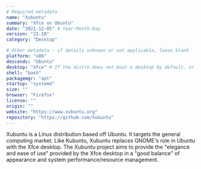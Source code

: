 ```yaml
---
# Required metadata
name: "Xubuntu"
summary: "Xfce on Ubuntu"
date: "2021-12-05" # Year-Month-Day
version: "21.10"
category: "Desktop"

# Other metadata - if details unknown or not applicable, leave blank
platform: "x86"
descends: "Ubuntu"
desktop: "Xfce" # If the distro does not boot a desktop by default, or doesn't ship one, leave 'desktop' blank
shell: "bash"
packagemgr: "apt"
startup: "systemd"
size: ""
browser: "Firefox"
license: ""
origin: ""
website: "https://www.xubuntu.org"
repository: "https://github.com/Xubuntu"
---
```


Xubuntu is a Linux distribution based off Ubuntu. It targets the general computing market. Like Kubuntu, Xubuntu replaces GNOME's role in Ubuntu with the Xfce desktop. The Xubuntu project aims to provide the "elegance and ease of use" provided by the Xfce desktop in a "good balance" of appearance and system performance/resource management.
